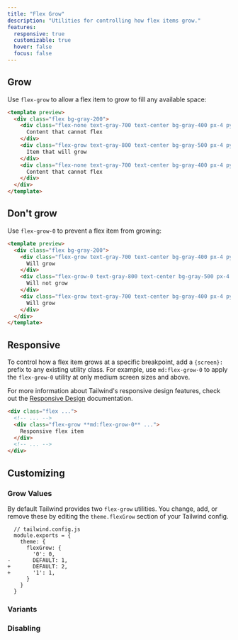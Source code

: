 ```yaml
---
title: "Flex Grow"
description: "Utilities for controlling how flex items grow."
features:
  responsive: true
  customizable: true
  hover: false
  focus: false
---
```




## Grow

Use `flex-grow` to allow a flex item to grow to fill any available space:

```html
<template preview>
  <div class="flex bg-gray-200">
    <div class="flex-none text-gray-700 text-center bg-gray-400 px-4 py-2 m-2">
      Content that cannot flex
    </div>
    <div class="flex-grow text-gray-800 text-center bg-gray-500 px-4 py-2 m-2">
      Item that will grow
    </div>
    <div class="flex-none text-gray-700 text-center bg-gray-400 px-4 py-2 m-2">
      Content that cannot flex
    </div>
  </div>
</template>
```

## Don't grow

Use `flex-grow-0` to prevent a flex item from growing:

```html
<template preview>
  <div class="flex bg-gray-200">
    <div class="flex-grow text-gray-700 text-center bg-gray-400 px-4 py-2 m-2">
      Will grow
    </div>
    <div class="flex-grow-0 text-gray-800 text-center bg-gray-500 px-4 py-2 m-2">
      Will not grow
    </div>
    <div class="flex-grow text-gray-700 text-center bg-gray-400 px-4 py-2 m-2">
      Will grow
    </div>
  </div>
</template>
```

## Responsive

To control how a flex item grows at a specific breakpoint, add a `{screen}:` prefix to any existing utility class. For example, use `md:flex-grow-0` to apply the `flex-grow-0` utility at only medium screen sizes and above.

For more information about Tailwind's responsive design features, check out the [Responsive Design](/docs/responsive-design) documentation.

```html
<div class="flex ...">
  <!-- ... -->
  <div class="flex-grow **md:flex-grow-0** ...">
    Responsive flex item
  </div>
  <!-- ... -->
</div>
```

## Customizing

### Grow Values

By default Tailwind provides two `flex-grow` utilities. You change, add, or remove these by editing the `theme.flexGrow` section of your Tailwind config.

```diff-js
  // tailwind.config.js
  module.exports = {
    theme: {
      flexGrow: {
        '0': 0,
-       DEFAULT: 1,
+       DEFAULT: 2,
+       '1': 1,
      }
    }
  }
```

### Variants

<Variants plugin="flexGrow" />

### Disabling

<Disabling plugin="flexGrow" />
